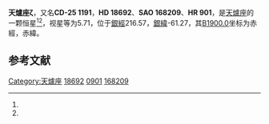 {{Starbox begin
| name = 天爐座ζ
}}
{{Starbox observe
| epoch = [[J2000.0|J2000.0]]
| constell = [[天爐座|天爐座]]<ref name=SIMBAD>{{cite web
 | url=http://simbad.u-strasbg.fr/simbad/sim-id?Ident=HR+901
 | title=Pulsating variable Star
 | publisher=Centre de Données astronomiques de Strasbourg
 | work=SIMBAD
 | accessdate=2012-07-13
 | archive-date=2016-03-18
 | archive-url=https://web.archive.org/web/20160318101604/http://simbad.u-strasbg.fr/simbad/sim-id?Ident=HR+901
 | dead-url=no
 }}</ref><ref name=DATA>{{cite web
 | url=http://vizier.u-strasbg.fr/viz-bin/VizieR-5?-out.add=.&-source=5050&-corr=PK=HR&-out.max=9999&HR=901
 | title=VizieR Detailed Page
 | accessdate=2012-07-13
 | archive-date=2016-03-05
 | archive-url=https://web.archive.org/web/20160305002002/http://vizier.u-strasbg.fr/viz-bin/VizieR-5?-out.add=.&-source=5050&-corr=PK=HR&-out.max=9999&HR=901
 | dead-url=no
 }}</ref>
| 星官 = 
| ra = {{RA|2|59|36.1}}<ref name=SIMBAD /><ref name=DATA />
| dec = {{DEC|-25|16|27}}<ref name=SIMBAD /><ref name=DATA />
| appmag_v = 5.71<ref name=SIMBAD /><ref name=DATA />
}}
{{Starbox character
| class = F2V<ref name=SIMBAD /><ref name=DATA />
| b-v = 0.4<ref name=SIMBAD /><ref name=DATA />
| u-b = <ref name=SIMBAD /><ref name=DATA />
| r-i = <ref name=SIMBAD /><ref name=DATA />
| variable = 
}}
{{Starbox astrometry
| radial_v = 
| prop_mo_ra = 21
| parallax = 0.029
| p_error = 
}}
{{Starbox catalog
| names =CD-25 1191，[[SAO星表|SAO]] 168209，[[HD星表|HD]] 18692，[[HR星表|HR]] 901}}
{{Starbox reference |Simbad=HR+901}}
{{Starbox end}}

'''天爐座ζ'''，又名'''CD-25 1191'''，'''HD 18692'''、'''SAO 168209'''、'''HR 901'''，是[[天爐座|天爐座]]的一颗恒星<ref name=SIMBAD /><ref name=DATA />，视星等为5.71，位于[[銀道座標系|銀經]]216.57，[[銀道座標系|銀緯]]-61.27，其[[B1900.0|B1900.0]]坐标为赤經{{RA|2|55|11.9}}，赤緯{{DEC|-25|-61.27|29}}。

== 参考文献 ==
{{reflist}}

{{star-stub}}

{{天爐座恒星}}
[[Category:天爐座|Category:天爐座]]
[[Category:HD和HDE天體|18692]]
[[Category:HR天體|0901]]
[[Category:SAO天體|168209]]